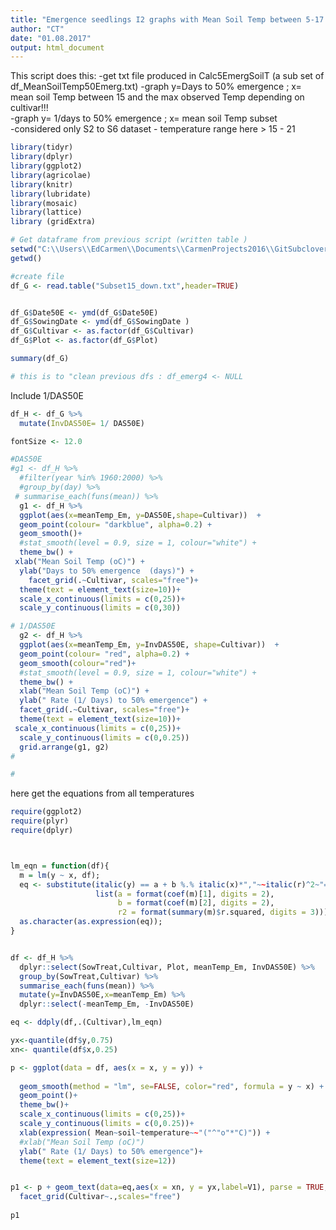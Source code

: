 ```yaml
---
title: "Emergence seedlings I2 graphs with Mean Soil Temp between 5-17.5"
author: "CT"
date: "01.08.2017"
output: html_document
---
```


This script does this:
-get txt file produced in Calc5EmergSoilT (a sub set of  df_MeanSoilTemp50Emerg.txt)
-graph y=Days to 50% emergence ; x= mean soil Temp between 15 and the max observed Temp depending on cultivar!!!  
-graph y= 1/days to 50% emergence ; x= mean soil Temp subset  
-considered only S2 to S6 dataset 
- temperature range here > 15 - 21 
 


```r

library(tidyr)
library(dplyr)
library(ggplot2)
library(agricolae)
library(knitr)
library(lubridate)
library(mosaic)
library(lattice)
library (gridExtra)
```


```r
# Get dataframe from previous script (written table )
setwd("C:\\Users\\EdCarmen\\Documents\\CarmenProjects2016\\GitSubclover\\EmergenceIv2")
getwd()

#create file
df_G <- read.table("Subset15_down.txt",header=TRUE)


df_G$Date50E <- ymd(df_G$Date50E)
df_G$SowingDate <- ymd(df_G$SowingDate )
df_G$Cultivar <- as.factor(df_G$Cultivar)
df_G$Plot <- as.factor(df_G$Plot)

summary(df_G)

# this is to "clean previous dfs : df_emerg4 <- NULL

```

Include 1/DAS50E 


```r

df_H <- df_G %>%
  mutate(InvDAS50E= 1/ DAS50E)

```


```r



fontSize <- 12.0

#DAS50E
#g1 <- df_H %>%
  #filter(year %in% 1960:2000) %>%
  #group_by(day) %>%
 # summarise_each(funs(mean)) %>%
  g1 <- df_H %>%
  ggplot(aes(x=meanTemp_Em, y=DAS50E,shape=Cultivar))  +
  geom_point(colour= "darkblue", alpha=0.2) +
  geom_smooth()+
  #stat_smooth(level = 0.9, size = 1, colour="white") + 
  theme_bw() +
 xlab("Mean Soil Temp (oC)") + 
  ylab("Days to 50% emergence  (days)") +
    facet_grid(.~Cultivar, scales="free")+
  theme(text = element_text(size=10))+
  scale_x_continuous(limits = c(0,25))+
  scale_y_continuous(limits = c(0,30))

# 1/DAS50E
  g2 <- df_H %>%
  ggplot(aes(x=meanTemp_Em, y=InvDAS50E, shape=Cultivar))  +
  geom_point(colour= "red", alpha=0.2) +
  geom_smooth(colour="red")+
  #stat_smooth(level = 0.9, size = 1, colour="white") + 
  theme_bw() +
  xlab("Mean Soil Temp (oC)") + 
  ylab(" Rate (1/ Days) to 50% emergence") +
  facet_grid(.~Cultivar, scales="free")+
  theme(text = element_text(size=10))+
 scale_x_continuous(limits = c(0,25))+
  scale_y_continuous(limits = c(0,0.25))
  grid.arrange(g1, g2)
# 

# 

```





here get the equations from all temperatures  

```r
require(ggplot2)
require(plyr)
require(dplyr)



lm_eqn = function(df){
  m = lm(y ~ x, df);
  eq <- substitute(italic(y) == a + b %.% italic(x)*","~~italic(r)^2~"="~r2, 
                   list(a = format(coef(m)[1], digits = 2), 
                        b = format(coef(m)[2], digits = 2), 
                        r2 = format(summary(m)$r.squared, digits = 3)))
  as.character(as.expression(eq));                 
}


df <- df_H %>%
  dplyr::select(SowTreat,Cultivar, Plot, meanTemp_Em, InvDAS50E) %>%
  group_by(SowTreat,Cultivar) %>%
  summarise_each(funs(mean)) %>%
  mutate(y=InvDAS50E,x=meanTemp_Em) %>%
  dplyr::select(-meanTemp_Em, -InvDAS50E)

eq <- ddply(df,.(Cultivar),lm_eqn)

yx<-quantile(df$y,0.75)
xn<- quantile(df$x,0.25)

p <- ggplot(data = df, aes(x = x, y = y)) +
  
  geom_smooth(method = "lm", se=FALSE, color="red", formula = y ~ x) +
  geom_point()+
  theme_bw()+
  scale_x_continuous(limits = c(0,25))+
  scale_y_continuous(limits = c(0,0.25))+
  xlab(expression( Mean~soil~temperature~~"("^"o"*"C)")) + 
  #xlab("Mean Soil Temp (oC)")  
  ylab(" Rate (1/ Days) to 50% emergence")+
  theme(text = element_text(size=12))


p1 <- p + geom_text(data=eq,aes(x = xn, y = yx,label=V1), parse = TRUE, inherit.aes=FALSE) + 
  facet_grid(Cultivar~.,scales="free")
  
p1
```
